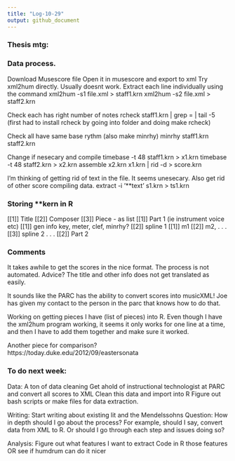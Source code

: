 ```yaml
---
title: "Log-10-29"
output: github_document
---
```


### Thesis mtg: 



### Data process. 
Download Musescore file
Open it in musescore and export to xml
Try xml2hum directly. Usually doesnt work. 
Extract each line individually using the command 
xml2hum -s1 file.xml > staff1.krn
xml2hum -s2 file.xml > staff2.krn

Check each has right number of notes rcheck staff1.krn | grep = | tail -5 (first had to install rcheck by going into folder and doing make rcheck)

Check all have same base rythm (also make minrhy)
minrhy staff1.krn staff2.krn

Change if nesecary and compile
timebase -t 48 staff1.krn > x1.krn
    timebase -t 48 staff2.krn > x2.krn
    assemble x2.krn x1.krn | rid -d > score.krn

I'm thinking of getting rid of text in the file. It seems unesecary. Also get rid of other score compiling data. 
extract -i '**text' s1.krn > ts1.krn


### Storing **kern in R

[[1]] Title
[[2]] Composer
[[3]] Piece - as list
      [[1]] Part 1 (ie instrument voice etc)
            [[1]] gen info
                  key, meter, clef, minrhy?
            [[2]] spline 1
                  [[1]] m1
                  [[2]] m2, 
                  .
                  .
                  .
            [[3]] spline 2
            .
            .
            .
      [[2]] Part 2


### Comments
It takes awhile to get the scores in the nice format. The process is not automated. Advice? 
The title and other info does not get translated as easily. 


It sounds like the PARC has the ability to convert scores into musicXML! Joe has given my contact to the person in the parc that knows how to do that. 

Working on getting pieces I have (list of pieces) into R. Even though I have the xml2hum program working, it seems it only works for one line at a time, and then I have to add them together and make sure it worked. 

Another piece for comparison? 
https://today.duke.edu/2012/09/eastersonata




### To do next week:

Data:
A ton of data cleaning
Get ahold of instructional technologist at PARC and convert all scores to XML
Clean this data and import into R
Figure out bash scripts or make files for data extraction. 

Writing:
Start writing about existing lit and the Mendelssohns
Question: How in depth should I go about the process? For example, should I say, convert data from XML to R. Or should I go through each step and issues doing so? 

Analysis: 
Figure out what features I want to extract
Code in R those features
OR see if humdrum can do it nicer




